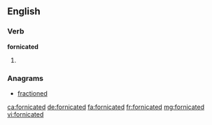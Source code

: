 ==English==

===Verb===
'''fornicated'''

# {{past of|fornicate}}

===Anagrams===
* [[fractioned#English|fractioned]]

[[ca:fornicated]]
[[de:fornicated]]
[[fa:fornicated]]
[[fr:fornicated]]
[[mg:fornicated]]
[[vi:fornicated]]